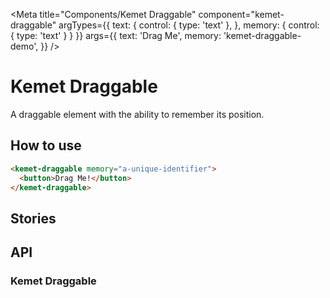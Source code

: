 

<Meta
  title="Components/Kemet Draggable"
  component="kemet-draggable"
  argTypes={{
    text: {
      control: { type: 'text' },
    },
    memory: {
      control: { type: 'text' }
    }
  }}
  args={{
    text: 'Drag Me',
    memory: 'kemet-draggable-demo',
  }}
/>

# Kemet Draggable

A draggable element with the ability to remember its position.

## How to use

```html
<kemet-draggable memory="a-unique-identifier">
  <button>Drag Me!</button>
</kemet-draggable>
```


## Stories

<Canvas>
  <Story story={stories.Draggable} />
</Canvas>

## API

### Kemet Draggable
<ArgsTable of="kemet-draggable" />
